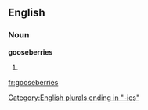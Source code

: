 ==English==

===Noun===
'''gooseberries'''

# {{plural of|[[gooseberry]]}}

[[Category:English plurals ending in "-ies"]]

[[fr:gooseberries]]